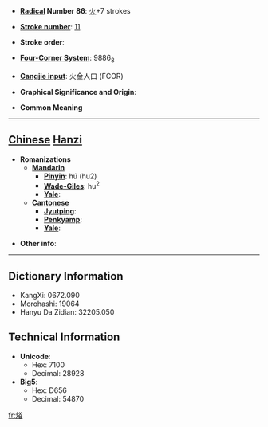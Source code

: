 * '''[[Wiktionary:Chinese radical index| Radical]] Number 86''': [[Wiktionary:Chinese radical index 火|火]]+7 strokes

* '''[[Wiktionary:Chinese total strokes index|Stroke number]]''': [[Wiktionary:Chinese total strokes index 11|11]]

* '''Stroke order''': 

* '''[[Wiktionary:Chinese four corner index|Four-Corner System]]''': 9886<sub>8</sub>

* '''[[Wiktionary:Chinese Cangjie index|Cangjie input]]''': 火金人口 (FCOR)

* '''Graphical Significance and Origin''': 

* '''Common Meaning'''

----

== [[Chinese]] [[Hanzi]] ==

* '''Romanizations'''
** '''[[Mandarin]]'''
*** '''[[Pinyin]]''': hú (hu2)
*** '''[[Wade-Giles]]''': hu<sup>2</sup>
*** '''[[Yale]]''': 
** '''[[Cantonese]]'''
*** '''[[Jyutping]]''':
*** '''[[Penkyamp]]''': 
*** '''[[Yale]]''': 

* '''Other info''': 

----

== Dictionary Information ==

* KangXi: 0672.090
* Morohashi: 19064
* Hanyu Da Zidian: 32205.050

== Technical Information ==

* '''Unicode''':
** Hex: 7100
** Decimal: 28928
* '''Big5''':
** Hex: D656
** Decimal: 54870

[[fr:焀]]